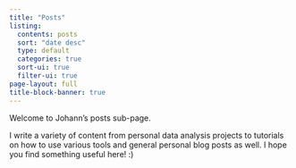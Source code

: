 ```yaml
---
title: "Posts"
listing:
  contents: posts
  sort: "date desc"
  type: default
  categories: true
  sort-ui: true
  filter-ui: true
page-layout: full
title-block-banner: true
---
```


Welcome to Johann's posts sub-page.

I write a variety of content from personal data analysis projects to tutorials on how to use various tools and general personal blog posts as well. I hope you find something useful here! :)
